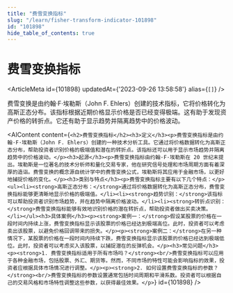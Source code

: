 ```yaml
---
title: "费雪变换指标"
slug: "/learn/fisher-transform-indicator-101898"
id: "101898"
hide_table_of_contents: true
---
```



# 费雪变换指标

<ArticleMeta id={101898} updatedAt={'2023-09-26 13:58:58'} alias={`[]`} />
<div className='border-solid border-b border-t-0 my-4 border-[var(--ifm-color-gray-300)]' />

费雪变换是由约翰·F·埃勒斯（John F. Ehlers）创建的技术指标，它将价格转化为高斯正态分布。该指标根据近期价格显示价格是否已经变得极端。这有助于发现资产价格的转折点。它还有助于显示趋势并隔离趋势中的价格波动。

<AIContent content={`<h2>费雪变换指标</h2><h3>定义</h3><p>费雪变换指标是由约翰·F·埃勒斯（John F. Ehlers）创建的一种技术分析工具。它通过将价格数据转化为高斯正态分布，帮助投资者识别价格的极端值和潜在的转折点。该指标还可以用于显示市场趋势并隔离趋势中的价格波动。</p><h3>起源</h3><p>费雪变换指标由约翰·F·埃勒斯在 20 世纪末提出。埃勒斯是一位著名的技术分析师和量化交易专家，他在研究信号处理和市场周期方面有着深厚的造诣。费雪变换的概念源自统计学中的费雪变换公式，埃勒斯将其应用于金融市场，以更好地捕捉价格的变化。</p><h3>类别与特点</h3><p>费雪变换指标主要有以下几个特点：</p><ul><li><strong>高斯正态分布：</strong>通过将价格数据转化为高斯正态分布，费雪变换指标能够更清晰地显示价格的极端值。</li><li><strong>趋势识别：</strong>该指标可以帮助投资者识别市场趋势，并在趋势中隔离价格波动。</li><li><strong>转折点识别：</strong>费雪变换指标能够有效地识别价格的潜在转折点，帮助投资者做出买卖决策。</li></ul><h3>具体案例</h3><p><strong>案例一：</strong>假设某股票的价格在一段时间内持续上涨，费雪变换指标显示该股票的价格已经达到极端高位。此时，投资者可以考虑卖出该股票，以避免价格回调带来的损失。</p><p><strong>案例二：</strong>在另一种情况下，某股票的价格在一段时间内持续下跌，费雪变换指标显示该股票的价格已经达到极端低位。此时，投资者可以考虑买入该股票，以捕捉潜在的反弹机会。</p><h3>常见问题</h3><p><strong>1. 费雪变换指标适用于所有市场吗？</strong><br/>费雪变换指标可以应用于各种金融市场，包括股票、外汇、期货等。然而，不同市场的特性可能会影响指标的效果，投资者应根据具体市场情况进行调整。</p><p><strong>2. 如何设置费雪变换指标的参数？</strong><br/>费雪变换指标的参数设置通常包括时间周期和平滑系数。投资者可以根据自己的交易风格和市场特性调整这些参数，以获得最佳效果。</p>`} id={101898} />
